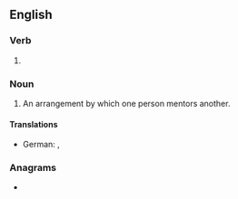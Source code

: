 ==English==

===Verb===
{{head|en|present participle}}

# {{present participle of|mentor|lang=en|nocat=1}}

===Noun===
{{en-noun}}

# An arrangement by which one person mentors another.

====Translations====
{{trans-top|one person mentoring another}}
* German: {{t+|de|Betreuung|f}}, {{t+|de|Coaching|n}}
{{trans-mid}}
{{trans-bottom}}

===Anagrams===
* {{l|en|Remington}}